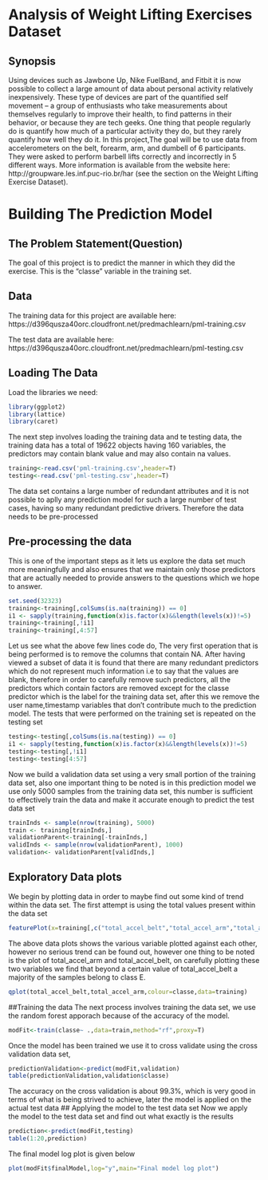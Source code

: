 # Analysis of Weight Lifting Exercises Dataset
## Synopsis
Using devices such as Jawbone Up, Nike FuelBand, and Fitbit it is now possible to collect a large amount of data about personal activity relatively inexpensively. These type of devices are part of the quantified self movement – a group of enthusiasts who take measurements about themselves regularly to improve their health, to find patterns in their behavior, or because they are tech geeks. One thing that people regularly do is quantify how much of a particular activity they do, but they rarely quantify how well they do it. In this project,The goal will be to use data from accelerometers on the belt, forearm, arm, and dumbell of 6 participants. They were asked to perform barbell lifts correctly and incorrectly in 5 different ways. More information is available from the website here: http://groupware.les.inf.puc-rio.br/har (see the section on the Weight Lifting Exercise Dataset). 

# Building The Prediction Model

## The Problem Statement(Question)
The goal of this project is to predict the manner in which they did the exercise. This is the "classe" variable in the training set. 

## Data
The training data for this project are available here: 
https://d396qusza40orc.cloudfront.net/predmachlearn/pml-training.csv

The test data are available here: 
https://d396qusza40orc.cloudfront.net/predmachlearn/pml-testing.csv

## Loading The Data
Load the libraries we need:
```r
library(ggplot2)
library(lattice)
library(caret)
```
The next step involves loading the training data and te testing data, the training data has a total of 19622 objects having 160 variables, the predictors may contain blank value and may also contain na values.
```r
training<-read.csv('pml-training.csv',header=T)
testing<-read.csv('pml-testing.csv',header=T)
```
The data set contains a large number of redundant attributes and it is not possible to aplly any prediction model for such a large number of test cases, having so many redundant predictive drivers. Therefore the data needs to be pre-processed

## Pre-processing the data
This is one of the important steps as it lets us explore the data set much more meaningfully and also ensures that we maintain only those predictors that are actually needed to provide answers to the questions which we hope to answer.
```r
set.seed(32323)
training<-training[,colSums(is.na(training)) == 0]
i1 <- sapply(training,function(x)is.factor(x)&&length(levels(x))!=5)
training<-training[,!i1]
training<-training[,4:57]
```
Let us see what the above few lines code do,
The very first operation that is being performed is to remove the columns that contain NA. After having viewed a subset of data it is found that there are many redundant predictors which do not represent much information i.e to say that the values are blank, therefore in order to carefully remove such predictors, all the predictors which contain factors are removed except for the classe predictor which is the label for the training data set, after this we remove the user name,timestamp variables that don't contribute much to the prediction model. The tests that were performed on the training set is repeated on the testing set
```r
testing<-testing[,colSums(is.na(testing)) == 0]
i1 <- sapply(testing,function(x)is.factor(x)&&length(levels(x))!=5)
testing<-testing[,!i1]
testing<-testing[4:57]
```
Now we build a validation data set using a very small portion of the training data set, also one important thing to be noted is in this prediction model we use only 5000 samples from the training data set, this number is sufficient to effectively train the data and make it accurate enough to predict the test data set
```r
trainInds <- sample(nrow(training), 5000)
train <- training[trainInds,]
validationParent<-training[-trainInds,]
validInds <- sample(nrow(validationParent), 1000)
validation<- validationParent[validInds,]
```
## Exploratory Data plots
We begin by plotting data in order to maybe find out some kind of trend within the data set. The first attempt is using the total values present within the data set
```r
featurePlot(x=training[,c("total_accel_belt","total_accel_arm","total_accel_dumbbell","total_accel_forearm")],y=training$classe,plot="pairs")
```
The above data plots shows the various variable plotted against each other, however no serious trend can be found out, however one thing to be noted is the plot of total_accel_arm and total_accel_belt, on carefully plotting these two variables we find that beyond a certain value of total_accel_belt a majority of the samples belong to class E.
```r
qplot(total_accel_belt,total_accel_arm,colour=classe,data=training)
```
##Training the data 
The next process involves training the data set, we use the random forest apporach because of the accuracy of the model.
```r
modFit<-train(classe~ .,data=train,method="rf",proxy=T)
```
Once the model has been trained we use it to cross validate using the cross validation data set,
```r
predictionValidation<-predict(modFit,validation)
table(predictionValidation,validation$classe)
```
The accuracy on the cross validation is about 99.3%, which is very good in terms of what is being strived to achieve, later the model is applied on the actual test data
## Applying the model to the test data set
Now we apply the model to the test data set and find out what exactly is the results
```r
prediction<-predict(modFit,testing)
table(1:20,prediction)
```
The final model log plot is given below
```r
plot(modFit$finalModel,log="y",main="Final model log plot")
```